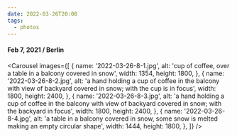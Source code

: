 ```yaml
---
date: 2022-03-26T20:08
tags:
  - photos
---
```


#### Feb 7, 2021 / Berlin

<Carousel
  images={[
    {
      name: '2022-03-26-8-1.jpg',
      alt: 'cup of coffee, over a table in a balcony covered in snow',
      width: 1354,
      height: 1800,
    },
    {
      name: '2022-03-26-8-2.jpg',
      alt: 'a hand holding a cup of coffee in the balcony with view of backyard covered in snow; with the cup is in focus',
      width: 1800,
      height: 2400,
    },
    {
      name: '2022-03-26-8-3.jpg',
      alt: 'a hand holding a cup of coffee in the balcony with view of backyard covered in snow; with the backyard in focus',
      width: 1800,
      height: 2400,
    },
    {
      name: '2022-03-26-8-4.jpg',
      alt: 'a table in a balcony covered in snow, some snow is melted making an empty circular shape',
      width: 1444,
      height: 1800,
    },
  ]}
/>
